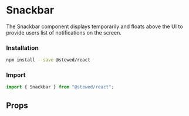 
# Snackbar

The Snackbar component displays temporarily and floats above the UI to provide users list of notifications on the screen.

### Installation

```bash
npm install --save @stewed/react
```

### Import

```js
import { Snackbar } from "@stewed/react";
```

<Meta of={SnackbarStories} />

<Stories />

## Props

<ArgTypes of={SnackbarStories} />
